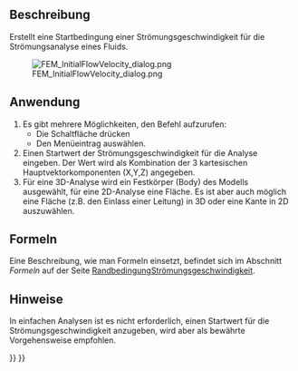 <languages/>

{{Docnav/de
|[[FEM_ElectricChargeDensity/de|ElektrischeLadungsdichte]]
|[[FEM_ConstraintInitialPressure/de|StartbedingungDruck]]
|[[FEM_Workbench/de|FEM]]
|IconL=FEM_ConstraintElectricChargeDensity.svg
|IconR=FEM_ConstraintInitialPressure.svg
|IconC=Workbench_FEM.svg
}}

{{GuiCommandContainer|
{{GuiCommand/de
|Name=FEM ConstraintInitialFlowVelocity
|Name/de=FEM StartbedingungStrömungsgeschwindigkeit
|MenuLocation=Model → Fluid-Randbedingungen → Startbedingung Strömungsgeschwindigkeit
|Workbenches=[[FEM_Workbench/de|FEM]]
|SeeAlso=[[FEM_ConstraintFlowVelocity/de|RandbedingungStrömungsgeschwindigkeit]], [[FEM_ConstraintInitialPressure/de|StartbedingungDruck]]
}}
{{GuiCommandFemInfo/de
|Solvers=Elmer
}}
}}

<span id="Description"></span>
==Beschreibung==

Erstellt eine Startbedingung einer Strömungsgeschwindigkeit für die Strömungsanalyse eines Fluids.

[[File:FEM_InitialFlowVelocity_dialog.png]]
<div lang="en" dir="ltr" class="mw-content-ltr">
{{Caption|The FEM initial flow velocity task panel}}
</div>

<span id="Usage"></span>
==Anwendung== 

<div class="mw-translate-fuzzy">
# Es gibt mehrere Möglichkeiten, den Befehl aufzurufen:
#* Die Schaltfläche {{Button|[[Image:FEM_ConstraintInitialFlowVelocity.svg|16px]] [[FEM_ConstraintInitialFlowVelocity/de|Startbedingung Strömungsgeschwindigkeit]]}} drücken
#* Den Menüeintrag {{MenuCommand|Modell → Fluid-Randbedingungen → [[Image:FEM_ConstraintInitialFlowVelocity.svg|16px]] Startbedingung Strömungsgeschwindigkeit}} auswählen.
# Einen Startwert der Strömungsgeschwindigkeit für die Analyse eingeben. Der Wert wird als Kombination der 3 kartesischen Hauptvektorkomponenten (X,Y,Z) angegeben.
# Für eine 3D-Analyse wird ein Festkörper (Body) des Modells ausgewählt, für eine 2D-Analyse eine Fläche. Es ist aber auch möglich eine Fläche (z.B. den Einlass einer Leitung) in 3D oder eine Kante in 2D auszuwählen.
</div>

<span id="Formulas"></span>
==Formeln==

Eine Beschreibung, wie man Formeln einsetzt, befindet sich im Abschnitt ''Formeln'' auf der Seite [[FEM_ConstraintFlowVelocity/de#Formeln|RandbedingungStrömungsgeschwindigkeit]].

<span id="Notes"></span>
==Hinweise== 

In einfachen Analysen ist es nicht erforderlich, einen Startwert für die Strömungsgeschwindigkeit anzugeben, wird aber als bewährte Vorgehensweise empfohlen.


{{Docnav/de
|[[FEM_ElectricChargeDensity/de|ElektrischeLadungsdichte]]
|[[FEM_ConstraintInitialPressure/de|StartbedingungDruck]]
|[[FEM_Workbench/de|FEM]]
|IconL=FEM_ConstraintElectricChargeDensity.svg
|IconR=FEM_ConstraintInitialPressure.svg
|IconC=Workbench_FEM.svg
}}

{{FEM Tools navi{{#translation:}}}}
{{Userdocnavi{{#translation:}}}}